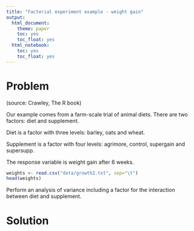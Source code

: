 ```yaml
---
title: "Factorial experiment example - weight gain"
output: 
  html_document: 
    theme: paper
    toc: yes
    toc_float: yes
  html_notebook: 
    toc: yes
    toc_float: yes
---
```


# Problem
(source: Crawley, The R book)

Our example comes from a farm-scale trial of animal diets.
There are two factors: diet and supplement.

Diet is a factor with three levels: barley, oats and wheat.

Supplement is a factor with four levels: agrimore, control, supergain and supersupp.

The response variable is weight gain after 6 weeks.

```r
weights <- read.csv("data/growth2.txt", sep="\t")
head(weights)
```

Perform an analysis of variance including a factor for the interaction between diet and supplement.

# Solution

```r

```

